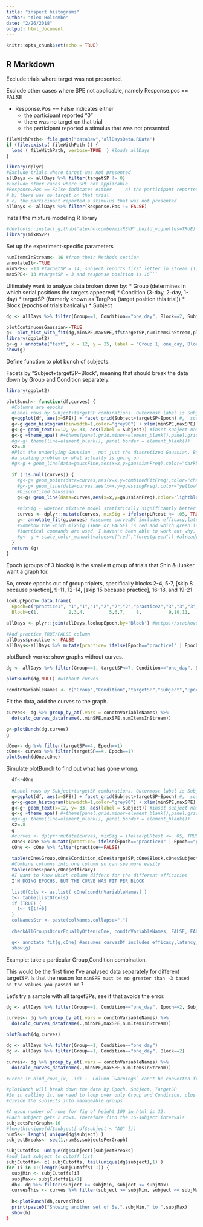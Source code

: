 ```yaml
---
title: "inspect histograms"
author: "Alex Holcombe"
date: "2/26/2018"
output: html_document
---
```


```r
knitr::opts_chunk$set(echo = TRUE)
```

## R Markdown

Exclude trials where target was not presented.

Exclude other cases where SPE not applicable, namely Response.pos == FALSE

* Response.Pos == False indicates either		
  + the participant reported "0"
  + there was no target on that trial
  + the participant reported a stimulus that was not presented

```r

fileWithPath<- file.path("dataRaw",'allDaysData.RData') 
if (file.exists( fileWithPath )) {
  load ( fileWithPath, verbose=TRUE  ) #loads allDays
}

library(dplyr)
#Exclude trials where target was not presented
allDays <- allDays %>% filter(targetSP != 0)
#Exclude other cases where SPE not applicable
#Response.Pos == False indicates either		a) the participant reported "0"
# b) there was no target on that trial
# c) the participant reported a stimulus that was not presented
allDays <- allDays %>% filter(Response.Pos != FALSE)
```


Install the mixture modeling R library
```r
#devtools::install_github('alexholcombe/mixRSVP',build_vignettes=TRUE)  #If want latest version
library(mixRSVP)

```

Set up the experiment-specific parameters 

```r

numItemsInStream<- 16 #from their Methods section  
annotateIt<-TRUE
minSPE<- -13 #targetSP = 14, subject reports first letter in stream (1)
maxSPE<- 13 #targetSP = 3 and response position is 16```
```

Ultimately want to analyze data broken down by:
* Group (determines in which serial positions the targets appeared)
* Condition (3-day, 2-day, 1-day)
* targetSP  (formerly known as TargPos (target position this trial))
* Block (epochs of trials basically)
* Subject


```r

dg <- allDays %>% filter(Group==1, Condition=="one_day", Block==2, Subject==12)

plotContinuousGaussian<-TRUE
g<- plot_hist_with_fit(dg,minSPE,maxSPE,df$targetSP,numItemsInStream,plotContinuousGaussian,annotateIt, FALSE)
library(ggplot2)
g<-g + annotate("text", x = 12, y = 25, label = "Group 1, one_day, Block 2, Subject 12")
show(g)

```

Define function to plot bunch of subjects.

Facets by "Subject+targetSP~Block", meaning that should break the data down by Group and Condition separately.


```r

library(ggplot2)

plotBunch<- function(df,curves) {
  #Columns are epochs
  #Label rows by Subject+targetSP combinations. Outermost label is Subject, inner is targetSP
  g=ggplot(df, aes(x=SPE)) + facet_grid(Subject+targetSP~Epoch) #,  scales="free_y")
  g<-g+geom_histogram(binwidth=1,color="grey90") + xlim(minSPE,maxSPE)
  g<-g+ geom_text(x=12, y= 33, aes(label = Subject)) #inset subject name/number. Unfortunately it overwrites itself a million times
  g<-g +theme_apa() #+theme(panel.grid.minor=element_blank(),panel.grid.major=element_blank())# hide all gridlines.
  #g<-g+ theme(line=element_blank(), panel.border = element_blank())
  sz=.8
  #Plot the underlying Gaussian , not just the discretized Gaussian. But it's way too tall. I don't know if this is 
  #a scaling problem or what actually is going on.
  #g<-g + geom_line(data=gaussFine,aes(x=x,y=gaussianFreq),color="darkblue",size=1.2)
  
  if (!is.null(curves)) {
    #g<-g+ geom_point(data=curves,aes(x=x,y=combinedFitFreq),color="chartreuse3",size=sz*2.5)
    #g<-g+ geom_line(data=curves,aes(x=x,y=guessingFreq),color="yellow",size=sz)
    #Discretized Gaussian
    g<-g+ geom_line(data=curves,aes(x=x,y=gaussianFreq),color="lightblue",size=sz)
    
    #mixSig - whether mixture model statistically significantly better than guessing
    curves <- dplyr::mutate(curves, mixSig = ifelse(pLRtest <= .05, TRUE, FALSE)) #annotate_fit uses this to color the p-value
    g<- annotate_fit(g,curves) #assumes curvesDf includes efficacy,latency,precision
    #Somehow the which mixSig (TRUE or FALSE) is red and which green is flipped relative to plot_hist_with_fit even though
    #identical commands are used. I haven't been able to work out why.
    #g<- g + scale_color_manual(values=c("red","forestgreen")) #already done in annotate_fit
  }
  return (g)   
}  
```

Epoch (groups of 3 blocks) is the smallest group of trials that Shin & Junker want a graph for.

So, create epochs out of group triplets, specifically
 blocks 2-4, 5-7, [skip 8 because practice], 9-11, 12-14, [skip 15 because practice], 16-18, and 19-21


```r

lookupEpoch= data.frame( 
  Epoch=c("practice1", "1","1","1","2","2","2","practice2","3","3","3","4","4","4", "practice3",  "5","5","5","6","6","6"),
  Block=c(1,           2,3,4,         5,6,7,    8,          9,10,11,   12,13,14,     15,     16,17,18, 19,20,21))

allDays <- plyr::join(allDays,lookupEpoch,by='Block') #https://stackoverflow.com/questions/10158617/how-do-i-replace-numeric-codes-in-a-data-frame-with-value-labels-from-a-data-fr?noredirect=1&lq=1

#Add practice TRUE/FALSE column
allDays$practice <- FALSE
allDays<-allDays %>% mutate(practice= ifelse(Epoch=="practice1" | Epoch=="practice2" | Epoch=="practice3", TRUE, FALSE)) #https://stackoverflow.com/questions/24459752/can-dplyr-package-be-used-for-conditional-mutating#24459900
```

plotBunch works: show graphs without curves.

```r

dg <- allDays %>% filter(Group==1, targetSP<=7, Condition=="one_day", Subject==12, practice==FALSE)

plotBunch(dg,NULL) #without curves

```

```r

condtnVariableNames <- c("Group","Condition","targetSP","Subject","Epoch")  
```

Fit the data, add the curves to the graph.

```r

curves<- dg %>% group_by_at(.vars = condtnVariableNames) %>% 
  do(calc_curves_dataframe(.,minSPE,maxSPE,numItemsInStream))

```

```r
g<-plotBunch(dg,curves)
g
```


```r
dOne<- dg %>% filter(targetSP==4, Epoch==1)
cOne<- curves %>% filter(targetSP==4, Epoch==1)
plotBunch(dOne,cOne)

```

Simulate plotBunch to find out what has gone wrong.

```r
  df<-dOne
  
  #Label rows by Subject+targetSP combinations. Outermost label is Subject, inner is targetSP
  g=ggplot(df, aes(x=SPE)) + facet_grid(Subject+targetSP~Epoch) #,  scales="free_y")
  g<-g+geom_histogram(binwidth=1,color="grey90") + xlim(minSPE,maxSPE)
  g<-g+ geom_text(x=12, y= 33, aes(label = Subject)) #inset subject name/number. Unfortunately it overwrites itself a million times
  g<-g +theme_apa() #+theme(panel.grid.minor=element_blank(),panel.grid.major=element_blank())# hide all gridlines.
  #g<-g+ theme(line=element_blank(), panel.border = element_blank())
  sz=.8
  g
  #curves <- dplyr::mutate(curves, mixSig = ifelse(pLRtest <= .05, TRUE, FALSE)) #annotate_fit uses this to color the p-value
  cOne<-cOne %>% mutate(practice= ifelse(Epoch=="practice1" | Epoch=="practice2" | Epoch=="practice3", TRUE, FALSE))
  cOne <- cOne %>% filter(practice==FALSE)
  
  table(cOne$Group,cOne$Condition,cOne$targetSP,cOne$Block,cOne$Subject,cOne$Epoch,cOne$efficacy)
  #Combine columns into one column so can see more easily
  table(cOne$Epoch,cOne$efficacy)
  #I want to know which column differs for the different efficacies
  I'M DOING EPOCHS, BUT THE CURVE WAS FIT PER BLOCK

  listOfCols <- as.list( cOne[condtnVariableNames] )
  t<- table(listOfCols)
  if (TRUE) {  
    t<- t[t!=0]   
  }           
  colNamesStr <- paste(colNames,collapse=",")
  
  checkAllGroupsOccurEquallyOften(cOne, condtnVariableNames, FALSE, FALSE)

  g<- annotate_fit(g,cOne) #assumes curvesDf includes efficacy,latency,precision
  show(g)
```


Example: take a particular Group,Condition combination.

This would be the first time I've analysed data separately for different targetSP. Is that the reason for `minSPE must be no greater than -3 based on the values you passed me` ?

Let's try a sample with all targetSPs, see if that avoids the error.

```r
dg <- allDays %>% filter(Group==1, Condition=="one_day", Epoch==2, Subject==12)

curves<- dg %>% group_by_at(.vars = condtnVariableNames) %>% 
  do(calc_curves_dataframe(.,minSPE,maxSPE,numItemsInStream))

plotBunch(dg,curves)


```

```r

dg <- allDays %>% filter(Group==1, Condition=="one_day")
dg <- allDays %>% filter(Group==1, Condition=="one_day", Block==2)

curves<- dg %>% group_by_at(.vars = condtnVariableNames) %>% 
  do(calc_curves_dataframe(.,minSPE,maxSPE,numItemsInStream))

#Error in bind_rows_(x, .id) :  Column `warnings` can't be converted from character to list
```  
 
  
```r

#plotBunch will break down the data by Epoch, Subject, TargetSP
#So in calling it, we need to loop over only Group and Condition, plus
#divide the subjects into manageable groups

#A good number of rows for fig of height 100 in html is 32.
#Each subject gets 2 rows. Therefore find the 16-subject intervals
subjectsPerGraph<-16
#length(unique(df$subject[ df$subject < "AQ" ]))
numSs<- length( unique(dg$subject) )
subjectBreaks<- seq(1,numSs,subjectsPerGraph)

subjCutoffs<- unique(dg$subject)[subjectBreaks]
#add last subject to cutoff list
subjCutoffs<- c( subjCutoffs, tail(unique(dg$subject),1) )
for (i in 1:(length(subjCutoffs)-1)) {
  subjMin <- subjCutoffs[i]
  subjMax<- subjCutoffs[i+1]
  dh<- dg %>% filter(subject >= subjMin, subject <= subjMax)
  curvesThis <- curves %>% filter(subject >= subjMin, subject <= subjMax)
  
  h<-plotBunch(dh,curvesThis)
  print(paste0("Showing another set of Ss,",subjMin," to ",subjMax)
  show(h)
}

  
```


